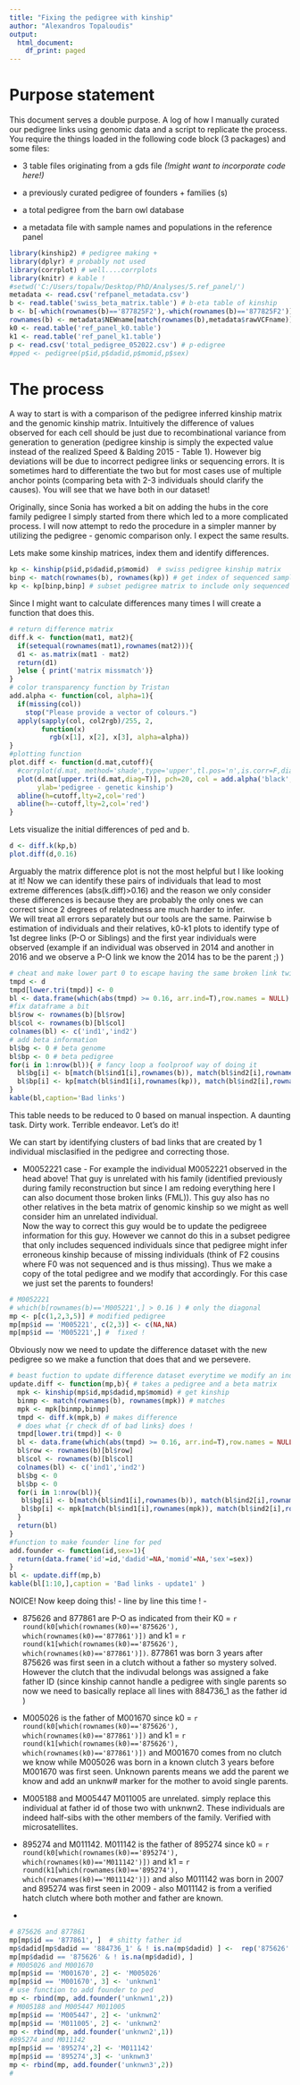 ---
title: "Fixing the pedigree with kinship"
author: "Alexandros Topaloudis"
output:
  html_document:
    df_print: paged
---

# Purpose statement  

This document serves a double purpose. A log of how I manually curated our pedigree links 
using genomic data and a script to replicate the process. You require the things loaded 
in the following code block (3 packages) and some files:   

- 3 table files originating from a gds file *(!might want to incorporate code here!)*  

- a previously curated pedigree of founders + families (s)   

- a total pedigree from the barn owl database   

- a metadata file with sample names and populations in the reference panel   


```{r packages and files, message =F}
library(kinship2) # pedigree making +
library(dplyr) # probably not used 
library(corrplot) # well....corrplots
library(knitr) # kable ! 
#setwd('C:/Users/topalw/Desktop/PhD/Analyses/5.ref_panel/')
metadata <- read.csv('refpanel_metadata.csv')
b <- read.table('swiss_beta_matrix.table') # b-eta table of kinship
b <- b[-which(rownames(b)=='877825F2'),-which(rownames(b)=='877825F2')] #to avoid duplicated issue
rownames(b) <- metadata$NEWname[match(rownames(b),metadata$rawVCFname)]
k0 <- read.table('ref_panel_k0.table')
k1 <- read.table('ref_panel_k1.table')
p <- read.csv('total_pedigree_052022.csv') # p-edigree
#pped <- pedigree(p$id,p$dadid,p$momid,p$sex)
```  

# The process   
A way to start is with a comparison of the pedigree inferred kinship matrix and the genomic kinship matrix. 
Intuitively the difference of values observed for each cell should be just due to recombinational variance 
from generation to generation (pedigree kinship is simply the expected value instead of the realized 
Speed & Balding 2015 - Table 1). However big deviations will be due to incorrect pedigree links 
or sequencing errors. It is sometimes hard to differentiate the two but for most cases 
use of multiple anchor points (comparing beta with 2-3 individuals should clarify the causes). 
You will see that we have both in our dataset!  

Originally, since Sonia has worked a bit on adding the hubs in the core family pedigree I  simply started 
from there which led to a more complicated process. I will now attempt to redo the procedure in a simpler manner by utilizing the pedigree - genomic comparison only. I expect the same results.  

Lets make some kinship matrices, index them and identify differences. 
```{r kinship matrices}
kp <- kinship(p$id,p$dadid,p$momid)  # swiss pedigree kinship matrix
binp <- match(rownames(b), rownames(kp)) # get index of sequenced samples in kp
kp <- kp[binp,binp] # subset pedigree matrix to include only sequenced samples 
```  

Since I might want to calculate differences many times I will create a function that does this.  
```{r functions}
# return difference matrix
diff.k <- function(mat1, mat2){
  if(setequal(rownames(mat1),rownames(mat2))){
  d1 <- as.matrix(mat1 - mat2)
  return(d1)
  }else { print('matrix missmatch')}
}
# color transparency function by Tristan
add.alpha <- function(col, alpha=1){
  if(missing(col))
    stop("Please provide a vector of colours.")
  apply(sapply(col, col2rgb)/255, 2, 
        function(x) 
          rgb(x[1], x[2], x[3], alpha=alpha))  
}
#plotting function
plot.diff <- function(d.mat,cutoff){
  #corrplot(d.mat, method='shade',type='upper',tl.pos='n',is.corr=F,diag=F)
  plot(d.mat[upper.tri(d.mat,diag=T)], pch=20, col = add.alpha('black',0.6),cex=0.6,
       ylab='pedigree - genetic kinship')
  abline(h=cutoff,lty=2,col='red')
  abline(h=-cutoff,lty=2,col='red')
}
```  

Lets visualize the initial differences of ped and b.  
```{r visualize 1}
d <- diff.k(kp,b)
plot.diff(d,0.16)
```   

Arguably the matrix difference plot is not the most helpful but I like looking at it! 
Now we can identify these pairs of individuals that lead to most extreme differences (abs(k.diff)>0.16) 
and the reason we only consider these differences is because they are probably the only ones we can correct since 2 degrees of relatedness are much harder to infer.   
We will treat all errors separately but our tools are the same. Pairwise b estimation of individuals 
and their relatives, k0-k1 plots to identify type of 1st degree links (P-O or Siblings) 
and the first year individuals were observed (example if an individual was observed in 2014 and
another in 2016 and we observe a P-O link we know the 2014 has to be the parent ;) )  

```{r check df of bad links}
# cheat and make lower part 0 to escape having the same broken link twice!
tmpd <- d 
tmpd[lower.tri(tmpd)] <- 0 
bl <- data.frame(which(abs(tmpd) >= 0.16, arr.ind=T),row.names = NULL) #bl == broken links
#fix dataframe a bit
bl$row <- rownames(b)[bl$row]
bl$col <- rownames(b)[bl$col]
colnames(bl) <- c('ind1','ind2')
# add beta information 
bl$bg <- 0 # beta genome
bl$bp <- 0 # beta pedigree
for(i in 1:nrow(bl)){ # fancy loop a foolproof way of doing it
  bl$bg[i] <- b[match(bl$ind1[i],rownames(b)), match(bl$ind2[i],rownames(b))]
  bl$bp[i] <- kp[match(bl$ind1[i],rownames(kp)), match(bl$ind2[i],rownames(kp))]
}
kable(bl,caption='Bad links')
```  

This table needs to be reduced to 0 based on manual inspection. A daunting task. Dirty work.
Terrible endeavor. Let's do it!  

We can start by identifying clusters of bad links that are created by 1 individual misclasified in the pedigree and correcting those.   

- M0052221 case - For example the individual M0052221 observed in the head above! That guy is unrelated with his family (identified previously during family reconstruction but since I am redoing everything here I can also document those broken links (FML)). This guy also has no other relatives in the beta matrix of genomic kinship so we might as well consider him an unrelated individual.   
Now the way to correct this guy would be to update the pedigreee information for this guy. However we cannot do this in a subset pedigree that only includes sequenced individuals since that pedigree might infer erroneous kinship because of missing individuals (think of F2 cousins where F0 was not sequenced and is thus missing). Thus we make a copy of the total pedigree and we modify that accordingly. For this case we just set the parents to founders!   


```{r correct ped 1}
# M0052221
# which(b[rownames(b)=='M005221',] > 0.16 ) # only the diagonal 
mp <- p[c(1,2,3,5)] # modified pedigree
mp[mp$id == 'M005221', c(2,3)] <- c(NA,NA)
mp[mp$id == 'M005221',] #  fixed ! 
```  

Obviously now we need to update the difference dataset with the new pedigree so we make a function that does that and we persevere.  

```{r update function}
# beast fuction to update difference dataset everytime we modify an individual 
update.diff <- function(mp,b){ # takes a pedigree and a beta matrix 
  mpk <- kinship(mp$id,mp$dadid,mp$momid) # get kinship
  binmp <- match(rownames(b), rownames(mpk)) # matches 
  mpk <- mpk[binmp,binmp]
  tmpd <- diff.k(mpk,b) # makes difference
  # does what {r check df of bad links} does !
  tmpd[lower.tri(tmpd)] <- 0 
  bl <- data.frame(which(abs(tmpd) >= 0.16, arr.ind=T),row.names = NULL) 
  bl$row <- rownames(b)[bl$row]
  bl$col <- rownames(b)[bl$col]
  colnames(bl) <- c('ind1','ind2')
  bl$bg <- 0 
  bl$bp <- 0 
  for(i in 1:nrow(bl)){ 
   bl$bg[i] <- b[match(bl$ind1[i],rownames(b)), match(bl$ind2[i],rownames(b))]
   bl$bp[i] <- mpk[match(bl$ind1[i],rownames(mpk)), match(bl$ind2[i],rownames(mpk))]
  }
  return(bl)
}
#function to make founder line for ped
add.founder <- function(id,sex=1){
  return(data.frame('id'=id,'dadid'=NA,'momid'=NA,'sex'=sex))
}
bl <- update.diff(mp,b)
kable(bl[1:10,],caption = 'Bad links - update1' )
```  

NOICE! Now keep doing this!  - line by line this time ! -   

- 875626 and 877861 are P-O as indicated from their K0 = `r round(k0[which(rownames(k0)=='875626'), which(rownames(k0)=='877861')])` and k1 = `r round(k1[which(rownames(k0)=='875626'), which(rownames(k0)=='877861')])`. 877861 was born 3 years after 875626 was first seen in a clutch without a father so mystery solved. However the clutch that the indivudal belongs was assigned a fake father ID (since kinship cannot handle a pedigree with single parents so now we need to basically replace all lines with 884736_1	 as the father id )    

- M005026 is the father of M001670  since k0 = `r round(k0[which(rownames(k0)=='875626'), which(rownames(k0)=='877861')])` and k1 = `r round(k1[which(rownames(k0)=='875626'), which(rownames(k0)=='877861')])` and M001670 comes from no clutch we know while M005026 was born in a known clutch 3 years before M001670 was first seen. Unknown parents means we add the parent we know and add an unknw# marker for the mother to avoid single parents.   

- M005188 and M005447 M011005 are unrelated. simply replace this individual at father id of those two with unknwn2. These individuals are indeed half-sibs with the other members of the family. Verified with microsatellites.  

- 895274 and M011142. M011142 is the father of 895274 since k0 =  `r round(k0[which(rownames(k0)=='895274'), which(rownames(k0)=='M011142')])` and k1 = `r round(k1[which(rownames(k0)=='895274'), which(rownames(k0)=='M011142')])` and also M011142 was born in 2007 and 895274 was first seen in 2009 - also M011142 is from a verified hatch clutch where both mother and father are known.   

- 
```{r correct ped 2}
# 875626 and 877861 
mp[mp$id == '877861', ]  # shitty father id 
mp$dadid[mp$dadid == '884736_1' & ! is.na(mp$dadid) ] <-  rep('875626' , 4)
mp[mp$dadid == '875626' & ! is.na(mp$dadid), ]
# M005026 and M001670
mp[mp$id == 'M001670', 2] <- 'M005026'
mp[mp$id == 'M001670', 3] <- 'unknwn1'
# use function to add founder to ped
mp <- rbind(mp, add.founder('unknwn1',2))
# M005188 and M005447 M011005 
mp[mp$id == 'M005447', 2] <- 'unknwn2'
mp[mp$id == 'M011005', 2] <- 'unknwn2'
mp <- rbind(mp, add.founder('unknwn2',1))
#895274 and M011142 
mp[mp$id == '895274',2] <- 'M011142' 
mp[mp$id == '895274',3] <- 'unknwn3'
mp <- rbind(mp, add.founder('unknwn3',2))
#
```
